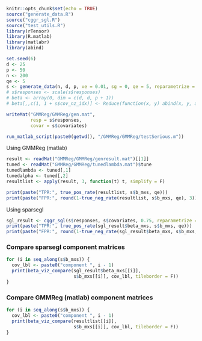 ```r
knitr::opts_chunk$set(echo = TRUE)
source("generate_data.R")
source("cggr_sgl.R")
source("test_utils.R")
library(rTensor)
library(R.matlab)
library(matlabr)
library(abind)
```

```r
set.seed(6)
d <- 25 
p <- 50
n <- 200
qe <- 5
s <- generate_data(n, d, p, ve = 0.01, sg = 0, qe = 5, reparametrize = F)
# s$responses <- scale(s$responses)
# beta <- array(0, dim = c(d, d, p + 1))
# beta[,,c(1, 1 + s$cov_nz_idx)] <- Reduce(function(x, y) abind(x, y, along = 3), s$b_mxs)

writeMat("GMMReg/GMMReg/gen.mat",
         resp = s$responses,
         covar = s$covariates)
```

```r
run_matlab_script(paste0(getwd(), "/GMMReg/GMMReg/testSerious.m"))
```

Using GMMReg (matlab)
```r
result <- readMat("GMMReg/GMMReg/genresult.mat")[[1]]
tuned <- readMat("GMMReg/GMMReg/tunedlambda.mat")$tune
tunedlambda <- tuned[,1]
tunedalpha <- tuned[,2]
resultlist <- apply(result, 3, function(t) t, simplify = F)

print(paste("TPR:", true_pos_rate(resultlist, s$b_mxs, qe)))
print(paste("FPR:", round(1-true_neg_rate(resultlist, s$b_mxs, qe), 3)))
```

Using sparsegl
```r
sgl_result <- cggr_sgl(s$responses, s$covariates, 0.75, reparametrize = F)
print(paste("TPR:", true_pos_rate(sgl_result$beta_mxs, s$b_mxs, qe)))
print(paste("FPR:", round(1-true_neg_rate(sgl_result$beta_mxs, s$b_mxs, qe), 3)))
```


### Compare sparsegl component matrices
```r
for (i in seq_along(s$b_mxs)) {
  cov_lbl <- paste0("component ", i - 1)
  print(beta_viz_compare(sgl_result$beta_mxs[[i]],
                         s$b_mxs[[i]], cov_lbl, tileborder = F))
}
```


### Compare GMMReg (matlab) component matrices
```r
for (i in seq_along(s$b_mxs)) {
  cov_lbl <- paste0("component ", i - 1)
  print(beta_viz_compare(resultlist[[i]],
                         s$b_mxs[[i]], cov_lbl, tileborder = F))
}
```
